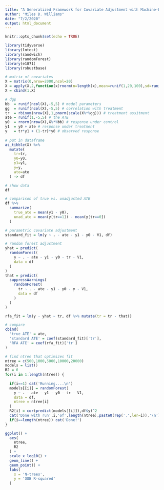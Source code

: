 ```yaml
---
title: "A Generalized Framework for Covariate Adjustment with Machine-Learners"
author: "Miles D. Williams"
date: "7/2/2020"
output: html_document
---
```


```r
knitr::opts_chunk$set(echo = TRUE)
```



```r
library(tidyverse)
library(lmtest)
library(sandwich)
library(randomForest)
library(e1071)
library(robustbase)
```


```r
# matrix of covariates
X = matrix(0,nrow=2000,ncol=20)
X = apply(X,2,function(x)rnorm(n=length(x),mean=runif(1,20,100),sd=runif(1,1,5)))
X = cbind(1,X)

# dgp
bb  = runif(ncol(X),-5,5) # model parameters
gg  = runif(ncol(X),-5,5) # correlation with treatment
tr  = rbinom(nrow(X),1,pnorm(scale(X%*%gg))) # treatment assitment
ate = runif(1,-5,5) # the ATE
y0  = rnorm(nrow(X),X%*%bb) # response under control
y1  = y0 + ate # response under treatment
y   = tr*y1 + (1-tr)*y0 # observed response
  
# put in dataframe
as_tibble(X) %>%
  mutate(
    tr=tr,
    y0=y0,
    y1=y1,
    y=y,
    ate=ate
  ) -> df

# show data
df
```


```r
# comparison of true vs. unadjusted ATE
df %>%
  summarize(
    true_ate = mean(y1 - y0),
    unad_ate = mean(y[tr==1]) - mean(y[tr==0])
  )
```

```r
# parametric covariate adjustment
standard_fit = lm(y ~ . - ate - y1 - y0 - V1, df)

# random forest adjustment
yhat = predict(
  randomForest(
    y ~ . - ate - y1 - y0 - tr - V1,
    data = df
  )
)
that = predict(
  suppressWarnings(
    randomForest(
      tr ~ . - ate - y1 - y0 - y - V1,
      data = df
    )
  )
)

rfa_fit = lm(y - yhat ~ tr, df %>% mutate(tr = tr - that))

# compare
cbind(
  'true ATE' = ate,
  'standard ATE' = coef(standard_fit)['tr'],
  'RFA ATE' = coef(rfa_fit)['tr']
)
```

```r
# find ntree that optimizes fit
ntree = c(500,1000,5000,10000,20000)
models = list()
R2 = 0
for(i in 1:length(ntree)) {
  
  if(i==1) cat('Running....\n')
  models[[i]] = randomForest(
    y ~ . - ate - y1 - y0 - tr - V1,
    data = df,
    ntree = ntree[i]
  )
  R2[i] = cor(predict(models[[i]]),df$y)^2
  cat('Done with run',i,'of',length(ntree),paste0(rep('.',len=i)),'\n')
  if(i==length(ntree)) cat('Done!')
}
```

```r
ggplot() + 
  aes(
    ntree,
    R2
  ) +
  scale_x_log10() +
  geom_line() +
  geom_point() +
  labs(
    x = 'N-trees',
    y = 'OOB R-squared'
  )
```

